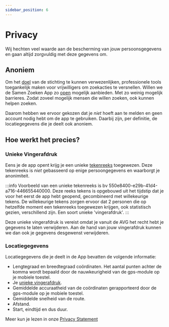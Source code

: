 ```yaml
---
sidebar_position: 6
---
```


# Privacy

Wij hechten veel waarde aan de bescherming van jouw persoonsgegevens en gaan altijd zorgvuldig met deze gegevens om.

## Anoniem

Om het [doel](./stichting#missie-zoekactie-versnellen) van de stichting te kunnen verwezenlijken,
professionele tools toegankelijk maken voor vrijwilligers om zoekacties te versnellen.
Willen we de Samen Zoeken App zo [open](./stichting#open) mogelijk aanbieden. Met zo weinig mogelijk barrieres.
Zodat zoveel mogelijk mensen die willen zoeken, ook kunnen helpen zoeken.

Daarom hebben we ervoor gekozen dat je *niet* hoeft aan te melden en geen account nodig hebt om de app te gebruiken.
Daarbij zijn, per definitie, de locatiegegevens die je deelt ook anoniem.

## Hoe werkt het precies?

### Unieke Vingerafdruk
Eens je de app opent krijg je een unieke [tekenreeks](https://nl.wikipedia.org/wiki/Universally_unique_identifier) toegewezen. 
Deze tekenreeks is *niet* gebasseerd op enige persoongegevens en waarborgt je anonimiteit. 
 
:::info
Voorbeeld van een unieke tekenreeks is bv 550e8400-e29b-41d4-a716-446655440000. Deze reeks tekens is opgebouwd uit het tijdstip dat je voor het eerst de app hebt geopend, gecombineerd met willekeurige tekens. 
De willekeurige tekens zorgen ervoor dat 2 personen die op hetzelfde moment een tekenreeks toegewezen krijgen, ook statistisch gezien, verschillend zijn. 
Een soort unieke 'vingerafdruk'. 
:::

Deze unieke vingerafdruk is vereist omdat je vanuit de AVG het recht hebt je gegevens te laten verwijderen. 
Aan de hand van jouw vingerafdruk kunnen we dan ook je gegevens desgewenst verwijderen. 

### Locatiegegevens
Locatiegegevens die je deelt in de App bevatten de volgende informatie:
* Lengtegraad en breedtegraad coördinaten. Het aantal punten achter de komma wordt bepaald door de nauwkeurigheid van de gps-module op je mobiele toestel.
* Je [unieke vingerafdruk](#unieke-vingerafdruk).
* Gemiddelde accuraatheid van de coördinaten gerapporteerd door de gps-module op je mobiele toestel. 
* Gemiddelde snelheid van de route.
* Afstand.
* Start, eindtijd en dus duur. 


Meer kun je lezen in onze [Privacy Statement](/privacy)
